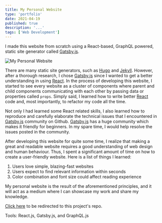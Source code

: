 ---
title: My Personal Website
type: 'portfolio'
date: 2021-04-19
published: true
description: '...'
tags: ['Web Development']
---

I made this website from scratch using a React-based, GraphQL powered, static site generator called [Gatsby.js](https://www.gatsbyjs.com).

![My Personal Website](./personal-website.png)

There are many static site generators, such as [Hugo](https://gohugo.io/) and [Jekyll](https://jekyllrb.com/).
However, after a thorough research, I chose [Gatsby.js](https://www.gatsbyjs.com) since I wanted to get a better understanding in using [React](https://reactjs.org/).
In the process of developing this website, I started to see every website as a cluster of components where parent and child components communicating with each other by passing data or properties called `props`.
Simply said, I learned how to write better [React](https://reactjs.org/) code and, most importantly, to refactor my code all the time.

Not only I had learned some React related skills, I also learned how to reproduce and carefully elaborate the technical issues that I encountered in [Gatsby.js](https://www.gatsbyjs.com) community on Github.
[Gatsby.js](https://www.gatsbyjs.com) has a huge community which makes it friendly for beginners. In my spare time, I would help resolve the issues posted in the community.

After developing this website for quite some time, I realize that making a great and readable website requires a good understanding of web design and human behaviour.
Thus, I spent a significant amount of time on how to create a user-friendly website. Here is a list of things I learned:

1. Users love simple, blazing-fast websites
2. Users expect to find relevant information within seconds
3. Color combination and font size could affect reading experience

My personal website is the result of the aforementioned principles, and it will act as a medium where I can showcase my work and share my knowledge.

[Click here](https://github.com/nathansetyawan96/bsraya.com) to be redirected to this project's repo.

Tools: React.js, Gatsby.js, and GraphQL.js
